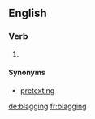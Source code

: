 ==English==
{{wikipedia}}

===Verb===
{{head|en|present participle}}

# {{present participle of|blag|lang=en|nocat=1}}

====Synonyms====
* [[pretexting]]

[[de:blagging]]
[[fr:blagging]]